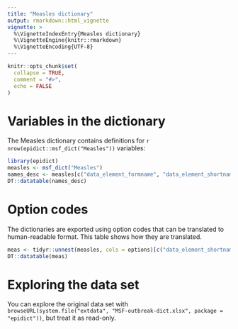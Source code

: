 ```yaml
---
title: "Measles dictionary"
output: rmarkdown::html_vignette
vignette: >
  %\VignetteIndexEntry{Measles dictionary}
  %\VignetteEngine{knitr::rmarkdown}
  %\VignetteEncoding{UTF-8}
---
```


```r
knitr::opts_chunk$set(
  collapse = TRUE,
  comment = "#>",
  echo = FALSE
)
```

# Variables in the dictionary

The Measles dictionary contains definitions for `r nrow(epidict::msf_dict("Measles"))` variables:

```r
library(epidict)
measles <- msf_dict("Measles")
names_desc <- measles[c("data_element_formname", "data_element_shortname", "data_element_description", "data_element_valuetype")]
DT::datatable(names_desc)
```

# Option codes

The dictionaries are exported using option codes that can be translated to
human-readable format. This table shows how they are translated.

```r
meas <- tidyr::unnest(measles, cols = options)[c("data_element_shortname", "data_element_valuetype", "option_code", "option_name", "option_order_in_set")]
DT::datatable(meas)
```

# Exploring the data set

You can explore the original data set with `browseURL(system.file("extdata", "MSF-outbreak-dict.xlsx", package = "epidict"))`, but treat it as read-only.

